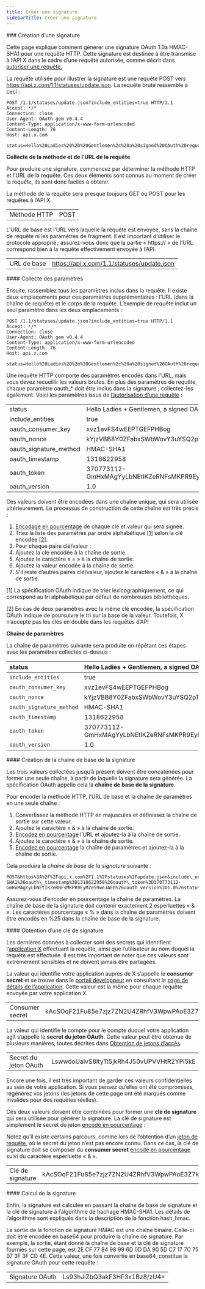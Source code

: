 ```yaml
---
title: Créer une signature
sidebarTitle: Créer une signature
---
```



<div id="creating-a-signature">
  ### Création d’une signature
</div>

Cette page explique comment générer une signature OAuth 1.0a HMAC-SHA1 pour une requête HTTP. Cette signature est destinée à être transmise à l’API X dans le cadre d’une requête autorisée, comme décrit dans [autoriser une requête.](/fr/resources/fundamentals/authentication/oauth-1-0a/authorizing-a-request)

La requête utilisée pour illustrer la signature est une requête POST vers https://api.x.com/1.1/statuses/update.json. La requête brute ressemble à ceci :

```
POST /1.1/statuses/update.json?include_entities=true HTTP/1.1
Accept: */*
Connection: close
User-Agent: OAuth gem v0.4.4
Content-Type: application/x-www-form-urlencoded
Content-Length: 76
Host: api.x.com

status=Hello%20Ladies%20%2b%20Gentlemen%2c%20a%20signed%20OAuth%20request%21
```

**Collecte de la méthode et de l’URL de la requête**

Pour produire une signature, commencez par déterminer la méthode HTTP et l’URL de la requête. Ces deux éléments sont connus au moment de créer la requête, ils sont donc faciles à obtenir.

La méthode de la requête sera presque toujours GET ou POST pour les requêtes à l’API X.

|     |     |
| :--- | :--- |
| Méthode HTTP | POST |

L’URL de base est l’URL vers laquelle la requête est envoyée, sans la chaîne de requête ni les paramètres de fragment. Il est important d’utiliser le protocole approprié ; assurez-vous donc que la partie « https:// » de l’URL correspond bien à la requête effectivement envoyée à l’API.

|     |     |
| :--- | :--- |
| URL de base | https://api.x.com/1.1/statuses/update.json |

<div id="collecting-parameters">
  #### Collecte des paramètres
</div>

Ensuite, rassemblez tous les paramètres inclus dans la requête. Il existe deux emplacements pour ces paramètres supplémentaires : l’URL (dans la chaîne de requête) et le corps de la requête. L’exemple de requête inclut un seul paramètre dans les deux emplacements :

```
POST /1.1/statuses/update.json?include_entities=true HTTP/1.1
Accept: */*
Connection: close
User-Agent: OAuth gem v0.4.4
Content-Type: application/x-www-form-urlencoded
Content-Length: 76
Host: api.x.com

status=Hello%20Ladies%20%2b%20Gentlemen%2c%20a%20signed%20OAuth%20request%21
```

Une requête HTTP comporte des paramètres encodés dans l’URL, mais vous devez recueillir les valeurs brutes. En plus des paramètres de requête, chaque paramètre oauth\_\* doit être inclus dans la signature ; collectez-les également. Voici les paramètres issus de [l’autorisation d’une requête](/fr/resources/fundamentals/authentication/oauth-1-0a/authorizing-a-request) :

|     |     |
| :--- | :--- |
| status | Hello Ladies + Gentlemen, a signed OAuth request! |
| include\_entities | true |
| oauth\_consumer\_key | xvz1evFS4wEEPTGEFPHBog |
| oauth\_nonce | kYjzVBB8Y0ZFabxSWbWovY3uYSQ2pTgmZeNu2VS4cg |
| oauth\_signature\_method | HMAC-SHA1 |
| oauth\_timestamp | 1318622958 |
| oauth\_token | 370773112-GmHxMAgYyLbNEtIKZeRNFsMKPR9EyMZeS9weJAEb |
| oauth\_version | 1.0 |

Ces valeurs doivent être encodées dans une chaîne unique, qui sera utilisée ultérieurement. Le processus de construction de cette chaîne est très précis :

1. [Encodage en pourcentage](/fr/resources/fundamentals/authentication/oauth-1-0a/percent-encoding-parameters) de chaque clé et valeur qui sera signée.
2. Triez la liste des paramètres par ordre alphabétique [\[1\]](/fr/resources/fundamentals/authentication/oauth-1-0a/creating-a-signature) selon la clé encodée [\[2\]](/fr/resources/fundamentals/authentication/oauth-1-0a/creating-a-signature).
3. Pour chaque paire clé/valeur :
4. Ajoutez la clé encodée à la chaîne de sortie.
5. Ajoutez le caractère « = » à la chaîne de sortie.
6. Ajoutez la valeur encodée à la chaîne de sortie.
7. S’il reste d’autres paires clé/valeur, ajoutez le caractère « & » à la chaîne de sortie.

\[1] La spécification OAuth indique de trier lexicographiquement, ce qui correspond au tri alphabétique par défaut de nombreuses bibliothèques.

\[2] En cas de deux paramètres avec la même clé encodée, la spécification OAuth indique de poursuivre le tri sur la base de la valeur. Toutefois, X n’accepte pas les clés en double dans les requêtes d’API

**Chaîne de paramètres**

La chaîne de paramètres suivante sera produite en répétant ces étapes avec les paramètres collectés ci-dessus :

| status                   | Hello Ladies + Gentlemen, a signed OAuth request!  |
|:--------------------------|:----------------------------------------------------|
| `include_entities`       | true                                               |
| `oauth_consumer_key`     | xvz1evFS4wEEPTGEFPHBog                             |
| `oauth_nonce`            | kYjzVBB8Y0ZFabxSWbWovY3uYSQ2pTgmZeNu2VS4cg         |
| `oauth_signature_method` | HMAC-SHA1                                          |
| `oauth_timestamp`        | 1318622958                                         |
| `oauth_token`            | 370773112-GmHxMAgYyLbNEtIKZeRNFsMKPR9EyMZeS9weJAEb |
| `oauth_version`          | 1.0                                                |

<div id="creating-the-signature-base-string">
  #### Création de la chaîne de base de la signature
</div>

Les trois valeurs collectées jusqu’à présent doivent être concaténées pour former une seule chaîne, à partir de laquelle la signature sera générée. La spécification OAuth appelle cela la **chaîne de base de la signature**.

Pour encoder la méthode HTTP, l’URL de base et la chaîne de paramètres en une seule chaîne :

1. Convertissez la méthode HTTP en majuscules et définissez la chaîne de sortie sur cette valeur.
2. Ajoutez le caractère « & » à la chaîne de sortie.
3. [Encodez en pourcentage](/fr/resources/fundamentals/authentication/oauth-1-0a/percent-encoding-parameters) l’URL et ajoutez-la à la chaîne de sortie.
4. Ajoutez le caractère « & » à la chaîne de sortie.
5. [Encodez en pourcentage](/fr/resources/fundamentals/authentication/oauth-1-0a/percent-encoding-parameters) la chaîne de paramètres et ajoutez-la à la chaîne de sortie.

Cela produira la _chaîne de base de la signature_ suivante :

```
POST&https%3A%2F%2Fapi.x.com%2F1.1%2Fstatuses%2Fupdate.json&include\_entities%3Dtrue%26oauth\_consumer\_key%3Dxvz1evFS4wEEPTGEFPHBog%26oauth\_nonce%3DkYjzVBB8Y0ZFabxSWbWovY3uYSQ2pTgmZeNu2VS4cg%26oauth\_signature\_method%3DHMAC-SHA1%26oauth\_timestamp%3D1318622958%26oauth\_token%3D370773112-GmHxMAgYyLbNEtIKZeRNFsMKPR9EyMZeS9weJAEb%26oauth_version%3D1.0%26status%3DHello%2520Ladies%2520%252B%2520Gentlemen%252C%2520a%2520signed%2520OAuth%2520request%2521
```

Assurez-vous d’encoder en pourcentage la chaîne de paramètres. La chaîne de base de la signature doit contenir exactement 2 esperluettes « & ». Les caractères pourcentage « % » dans la chaîne de paramètres doivent être encodés en %25 dans la chaîne de base de la signature.
 

<div id="getting-a-signing-key">
  #### Obtention d’une clé de signature
</div>

Les dernières données à collecter sont des secrets qui identifient l’[application X](/fr/resources/fundamentals/developer-apps) effectuant la requête, ainsi que l’utilisateur au nom duquel la requête est effectuée. Il est très important de noter que ces valeurs sont extrêmement sensibles et ne doivent jamais être partagées.

La valeur qui identifie votre application auprès de X s’appelle le **consumer secret** et se trouve dans le [portail développeur](/fr/resources/fundamentals/developer-portal) en consultant la [page de détails de l’application](/fr/resources/fundamentals/developer-apps). Cette valeur est la même pour chaque requête envoyée par votre application X.

|     |     |
| :--- | :--- |
| Consumer secret | kAcSOqF21Fu85e7zjz7ZN2U4ZRhfV3WpwPAoE3Z7kBw |

La valeur qui identifie le compte pour le compte duquel votre application agit s’appelle le **secret du jeton OAuth**. Cette valeur peut être obtenue de plusieurs manières, toutes décrites dans [Obtention de jetons d’accès](/fr/resources/fundamentals/authentication/oauth-1-0a/obtaining-user-access-tokens).

|     |     |
| :--- | :--- |
| Secret du jeton OAuth | LswwdoUaIvS8ltyTt5jkRh4J50vUPVVHtR2YPi5kE |

Encore une fois, il est très important de garder ces valeurs confidentielles au sein de votre application. Si vous pensez qu’elles ont été compromises, régénérez vos jetons (les jetons de cette page ont été marqués comme invalides pour des requêtes réelles).

Ces deux valeurs doivent être combinées pour former une **clé de signature** qui sera utilisée pour générer la signature. La clé de signature est simplement le secret du jeton [encodé en pourcentage](/fr/resources/fundamentals/authentication/oauth-1-0a/percent-encoding-parameters) :

Notez qu’il existe certains parcours, comme lors de l’obtention d’un [jeton de requête](/fr/resources/fundamentals/authentication/oauth-1-0a/obtaining-user-access-tokens), où le secret du jeton n’est pas encore connu. Dans ce cas, la clé de signature doit se composer du **consumer secret** [encodé en pourcentage](/fr/resources/fundamentals/authentication/oauth-1-0a/percent-encoding-parameters) suivi du caractère esperluette « & ».

|     |     |
| :--- | :--- |
| Clé de signature | kAcSOqF21Fu85e7zjz7ZN2U4ZRhfV3WpwPAoE3Z7kBw\&LswwdoUaIvS8ltyTt5jkRh4J50vUPVVHtR2YPi5kE |

<div id="calculating-the-signature">
  #### Calcul de la signature
</div>

Enfin, la signature est calculée en passant la chaîne de base de signature et la clé de signature à l’algorithme de hachage HMAC-SHA1. Les détails de l’algorithme sont expliqués dans la description de la fonction hash\_hmac.

La sortie de la fonction de signature HMAC est une chaîne binaire. Celle-ci doit être encodée en base64 pour produire la chaîne de signature. Par exemple, la sortie, étant donné la chaîne de base et la clé de signature fournies sur cette page, est 2E CF 77 84 98 99 6D 0D DA 90 5D C7 17 7C 75 07 3F 3F CD 4E. Cette valeur, une fois convertie en base64, constitue la signature OAuth pour cette requête :

|     |     |
| :--- | :--- |
| Signature OAuth | Ls93hJiZbQ3akF3HF3x1Bz8/zU4= |